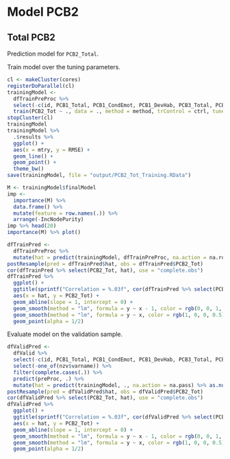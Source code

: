# Model PCB2


## Total PCB2

Prediction model for `PCB2_Total`.

Train model over the tuning parameters.

```r
cl <- makeCluster(cores)
registerDoParallel(cl)
trainingModel <-
  dfTrainPreProc %>% 
  select(-c(id, PCB1_Total, PCB1_CondEmot, PCB1_DevHab, PCB3_Total, PCB3_PCPonly, PCB3_Person, PCB3_Resource)) %>% 
  train(PCB2_Tot ~ ., data = ., method = method, trControl = ctrl, tuneGrid = grid, na.action = na.exclude)
stopCluster(cl)
trainingModel
trainingModel %>% 
  .$results %>% 
  ggplot() + 
  aes(x = mtry, y = RMSE) +
  geom_line() +
  geom_point() +
  theme_bw()
save(trainingModel, file = "output/PCB2_Tot_Training.RData")
```

```r
M <- trainingModel$finalModel
imp <- 
  importance(M) %>% 
  data.frame() %>% 
  mutate(feature = row.names(.)) %>% 
  arrange(-IncNodePurity)
imp %>% head(20)
importance(M) %>% plot()
```

```r
dfTrainPred <- 
  dfTrainPreProc %>% 
  mutate(hat = predict(trainingModel, dfTrainPreProc, na.action = na.roughfix) %>% as.numeric())
postResample(pred = dfTrainPred$hat, obs = dfTrainPred$PCB2_Tot)
cor(dfTrainPred %>% select(PCB2_Tot, hat), use = "complete.obs")
dfTrainPred %>% 
  ggplot() +
  ggtitle(sprintf("Correlation = %.03f", cor(dfTrainPred %>% select(PCB2_Tot, hat), use = "complete.obs") %>% .[1, 2])) +
  aes(x = hat, y = PCB2_Tot) +
  geom_abline(slope = 1, intercept = 0) +
  geom_smooth(method = "lm", formula = y ~ x - 1, color = rgb(0, 0, 1, 0.5), se = FALSE) +
  geom_smooth(method = "lm", formula = y ~ x, color = rgb(1, 0, 0, 0.5), se = FALSE) +
  geom_point(alpha = 1/2)
```

Evaluate model on the validation sample.

```r
dfValidPred <- 
  dfValid %>% 
  select(-c(id, PCB1_Total, PCB1_CondEmot, PCB1_DevHab, PCB3_Total, PCB3_PCPonly, PCB3_Person, PCB3_Resource)) %>% 
  select(-one_of(nzv$varname)) %>%
  filter(complete.cases(.)) %>% 
  predict(preProc, .) %>% 
  mutate(hat = predict(trainingModel, ., na.action = na.pass) %>% as.numeric())
postResample(pred = dfValidPred$hat, obs = dfValidPred$PCB2_Tot)
cor(dfValidPred %>% select(PCB2_Tot, hat), use = "complete.obs")
dfValidPred %>% 
  ggplot() +
  ggtitle(sprintf("Correlation = %.03f", cor(dfValidPred %>% select(PCB2_Tot, hat), use = "complete.obs") %>% .[1, 2])) +
  aes(x = hat, y = PCB2_Tot) +
  geom_abline(slope = 1, intercept = 0) +
  geom_smooth(method = "lm", formula = y ~ x - 1, color = rgb(0, 0, 1, 0.5), se = FALSE) +
  geom_smooth(method = "lm", formula = y ~ x, color = rgb(1, 0, 0, 0.5), se = FALSE) +
  geom_point(alpha = 1/2)
```
